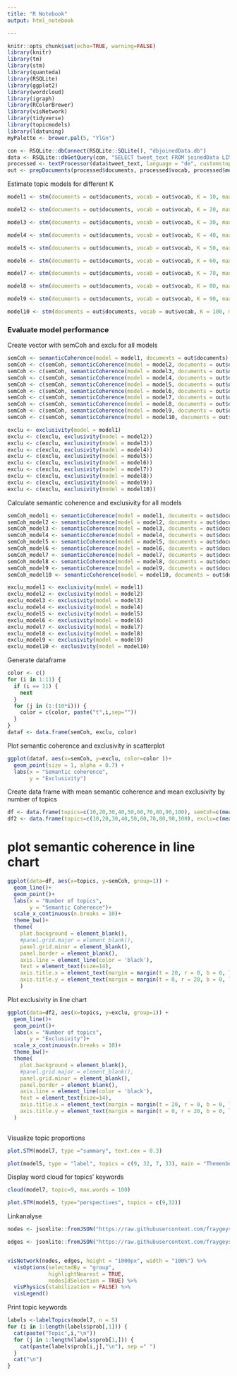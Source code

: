 ```yaml
---
title: "R Notebook"
output: html_notebook

---
```



```r
knitr::opts_chunk$set(echo=TRUE, warning=FALSE)
library(knitr)
library(tm)
library(stm)
library(quanteda)
library(RSQLite)
library(ggplot2)
library(wordcloud)
library(igraph)
library(RColorBrewer)
library(visNetwork)
library(tidyverse)
library(topicmodels)
library(ldatuning)
myPalette <- brewer.pal(5, "YlGn")

```


```r
con <- RSQLite::dbConnect(RSQLite::SQLite(), "dbjoinedData.db")
data <- RSQLite::dbGetQuery(con, "SELECT tweet_text FROM joinedData LIMIT 100000")
processed <- textProcessor(data$tweet_text, language = "de", customstopwords = c("mal", "wäre", "hätte", "denen", "rund", "eben", "vielleicht", "jemand", "gar", "beim", "daraus", "daran", "schon", "statt", "daher", "dafür", "darin", "darum", "dass", "darüber", "davon"))
out <- prepDocuments(processed$documents, processed$vocab, processed$meta, lower.thresh = 5)
```


Estimate topic models for different K


```r
model1 <- stm(documents = out$documents, vocab = out$vocab, K = 10, max.em.its = 20, data = out$meta, init.type = "Spectral")
```

```r
model2 <- stm(documents = out$documents, vocab = out$vocab, K = 20, max.em.its = 20, data = out$meta, init.type = "Spectral")
```

```r
model3 <- stm(documents = out$documents, vocab = out$vocab, K = 30, max.em.its = 20, data = out$meta, init.type = "Spectral")
```

```r
model4 <- stm(documents = out$documents, vocab = out$vocab, K = 40, max.em.its = 20, data = out$meta, init.type = "Spectral")
```

```r
model5 <- stm(documents = out$documents, vocab = out$vocab, K = 50, max.em.its = 20, data = out$meta, init.type = "Spectral")
```

```r
model6 <- stm(documents = out$documents, vocab = out$vocab, K = 60, max.em.its = 20, data = out$meta, init.type = "Spectral")
```

```r
model7 <- stm(documents = out$documents, vocab = out$vocab, K = 70, max.em.its = 20, data = out$meta, init.type = "Spectral")
```

```r
model8 <- stm(documents = out$documents, vocab = out$vocab, K = 80, max.em.its = 20, data = out$meta, init.type = "Spectral")
```

```r
model9 <- stm(documents = out$documents, vocab = out$vocab, K = 90, max.em.its = 20, data = out$meta, init.type = "Spectral")
```

```r
model10 <- stm(documents = out$documents, vocab = out$vocab, K = 100, max.em.its = 20, data = out$meta, init.type = "Spectral")
```

### Evaluate model performance


Create vector with semCoh and exclu for all models

```r
semCoh <- semanticCoherence(model = model1, documents = out$documents)
semCoh <- c(semCoh, semanticCoherence(model = model2, documents = out$documents))
semCoh <- c(semCoh, semanticCoherence(model = model3, documents = out$documents))
semCoh <- c(semCoh, semanticCoherence(model = model4, documents = out$documents))
semCoh <- c(semCoh, semanticCoherence(model = model5, documents = out$documents))
semCoh <- c(semCoh, semanticCoherence(model = model6, documents = out$documents))
semCoh <- c(semCoh, semanticCoherence(model = model7, documents = out$documents))
semCoh <- c(semCoh, semanticCoherence(model = model8, documents = out$documents))
semCoh <- c(semCoh, semanticCoherence(model = model9, documents = out$documents))
semCoh <- c(semCoh, semanticCoherence(model = model10, documents = out$documents))

exclu <- exclusivity(model = model1)
exclu <- c(exclu, exclusivity(model = model2))
exclu <- c(exclu, exclusivity(model = model3))
exclu <- c(exclu, exclusivity(model = model4))
exclu <- c(exclu, exclusivity(model = model5))
exclu <- c(exclu, exclusivity(model = model6))
exclu <- c(exclu, exclusivity(model = model7))
exclu <- c(exclu, exclusivity(model = model8))
exclu <- c(exclu, exclusivity(model = model9))
exclu <- c(exclu, exclusivity(model = model10))
```



Calculate semantic coherence and exclusivity for all models


```r

semCoh_model1 <- semanticCoherence(model = model1, documents = out$documents)
semCoh_model2 <- semanticCoherence(model = model2, documents = out$documents)
semCoh_model3 <- semanticCoherence(model = model3, documents = out$documents)
semCoh_model4 <- semanticCoherence(model = model4, documents = out$documents)
semCoh_model5 <- semanticCoherence(model = model5, documents = out$documents)
semCoh_model6 <- semanticCoherence(model = model6, documents = out$documents)
semCoh_model7 <- semanticCoherence(model = model7, documents = out$documents)
semCoh_model8 <- semanticCoherence(model = model8, documents = out$documents)
semCoh_model9 <- semanticCoherence(model = model9, documents = out$documents)
semCoh_model10 <- semanticCoherence(model = model10, documents = out$documents)

exclu_model1 <- exclusivity(model = model1)
exclu_model2 <- exclusivity(model = model2)
exclu_model3 <- exclusivity(model = model3)
exclu_model4 <- exclusivity(model = model4)
exclu_model5 <- exclusivity(model = model5)
exclu_model6 <- exclusivity(model = model6)
exclu_model7 <- exclusivity(model = model7)
exclu_model8 <- exclusivity(model = model8)
exclu_model9 <- exclusivity(model = model9)
exclu_model10 <- exclusivity(model = model10)

```



Generate dataframe


```r

color <- c()
for (i in 1:11) {
  if (i == 11) {
    next
  }
  for (j in (1:(10*i))) {
    color = c(color, paste("t",i,sep=""))
  }
}
dataf <- data.frame(semCoh, exclu, color)

```



Plot semantic coherence and exclusivity in scatterplot



```r
ggplot(dataf, aes(x=semCoh, y=exclu, color=color ))+
  geom_point(size = 1, alpha = 0.7) +
  labs(x = "Semantic coherence",
       y = "Exclusivity")
```




Create data frame with mean semantic coherence and mean exclusivity by number of topics

```r

df <- data.frame(topics=c(10,20,30,40,50,60,70,80,90,100), semCoh=c(mean(semCoh_model1), mean(semCoh_model2), mean(semCoh_model3), mean(semCoh_model4), mean(semCoh_model5), mean(semCoh_model6), mean(semCoh_model7), mean(semCoh_model8), mean(semCoh_model9), mean(semCoh_model10)))
df2 <- data.frame(topics=c(10,20,30,40,50,60,70,80,90,100), exclu=c(mean(exclu_model1), mean(exclu_model2), mean(exclu_model3), mean(exclu_model4), mean(exclu_model5), mean(exclu_model6), mean(exclu_model7), mean(exclu_model8), mean(exclu_model9), mean(exclu_model10)))

```



# plot semantic coherence in line chart

```r

ggplot(data=df, aes(x=topics, y=semCoh, group=1)) +
  geom_line()+
  geom_point()+
  labs(x = "Number of topics",
       y = "Semantic Coherence")+
  scale_x_continuous(n.breaks = 10)+
  theme_bw()+
  theme(
    plot.background = element_blank(),
    #panel.grid.major = element_blank(),
    panel.grid.minor = element_blank(),
    panel.border = element_blank(),
    axis.line = element_line(color = 'black'),
    text = element_text(size=14),
    axis.title.x = element_text(margin = margin(t = 20, r = 0, b = 0, l = 0), size=13),
    axis.title.y = element_text(margin = margin(t = 0, r = 20, b = 0, l = 0), size=13)
    )

```


Plot exclusivity in line chart

```r

ggplot(data=df2, aes(x=topics, y=exclu, group=1)) +
  geom_line()+
  geom_point()+
  labs(x = "Number of topics",
       y = "Exclusivity")+
  scale_x_continuous(n.breaks = 10)+
  theme_bw()+
  theme(
    plot.background = element_blank(),
    #panel.grid.major = element_blank(),
    panel.grid.minor = element_blank(),
    panel.border = element_blank(),
    axis.line = element_line(color = 'black'),
    text = element_text(size=14),
    axis.title.x = element_text(margin = margin(t = 20, r = 0, b = 0, l = 0), size=13),
    axis.title.y = element_text(margin = margin(t = 0, r = 20, b = 0, l = 0), size=13)
  )
  

```



Visualize topic proportions


```r

plot.STM(model7, type ="summary", text.cex = 0.3)

```


``` r
plot(model5, type = "label", topics = c(9, 32, 7, 33), main = "Themenbegriffe")

```


Display word cloud for topics' keywords

```r

cloud(model7, topic=9, max.words = 100)

```



```r
plot.STM(model5, type="perspectives", topics = c(9,32))
```




Linkanalyse



``` r

nodes <- jsonlite::fromJSON("https://raw.githubusercontent.com/fraygeyst/linkanalysis/main/visNodes.json")

edges <- jsonlite::fromJSON("https://raw.githubusercontent.com/fraygeyst/linkanalysis/main/visEdges.json")


visNetwork(nodes, edges, height = "1000px", width = "100%") %>%
  visOptions(selectedBy = "group", 
             highlightNearest = TRUE, 
             nodesIdSelection = TRUE) %>%
  visPhysics(stabilization = FALSE) %>%
  visLegend()


```



Print topic keywords

```r

labels <-labelTopics(model7, n = 5)
for (i in 1:length(labels$prob[,1])) {
  cat(paste("Topic",i,"\n"))
  for (j in 1:length(labels$prob[1,])) {
    cat(paste(labels$prob[i,j],"\n"), sep =" ")
  }
  cat("\n")
}

```




